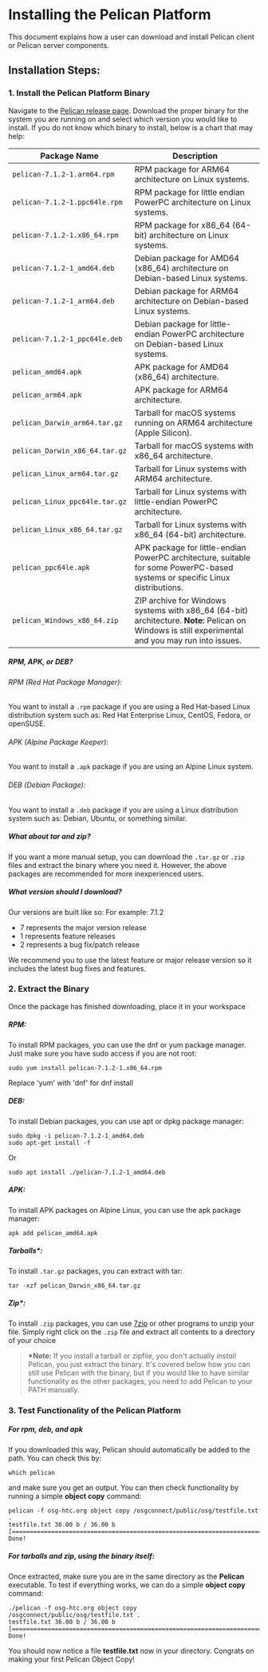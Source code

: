 # Installing the Pelican Platform

This document explains how a user can download and install Pelican client or Pelican server components.

## Installation Steps:


### 1. Install the Pelican Platform Binary
Navigate to the [Pelican release page](https://github.com/PelicanPlatform/pelican/releases/). Download the proper binary for the system you are running on and select which version you would like to install. If you do not know which binary to install, below is a chart that may help:

| Package Name                   | Description                                                            |
|--------------------------------|------------------------------------------------------------------------|
| `pelican-7.1.2-1.arm64.rpm`    | RPM package for ARM64 architecture on Linux systems.                  |
| `pelican-7.1.2-1.ppc64le.rpm`  | RPM package for little endian PowerPC architecture on Linux systems.   |
| `pelican-7.1.2-1.x86_64.rpm`   | RPM package for x86_64 (64-bit) architecture on Linux systems.         |
| `pelican-7.1.2-1_amd64.deb`    | Debian package for AMD64 (x86_64) architecture on Debian-based Linux systems. |
| `pelican-7.1.2-1_arm64.deb`    | Debian package for ARM64 architecture on Debian-based Linux systems. |
| `pelican-7.1.2-1_ppc64le.deb`  | Debian package for little-endian PowerPC architecture on Debian-based Linux systems. |
| `pelican_amd64.apk`            | APK package for AMD64 (x86_64) architecture. |
| `pelican_arm64.apk`            | APK package for ARM64 architecture. |
| `pelican_Darwin_arm64.tar.gz`  | Tarball for macOS systems running on ARM64 architecture (Apple Silicon). |
| `pelican_Darwin_x86_64.tar.gz` | Tarball for macOS systems with x86_64 architecture. |
| `pelican_Linux_arm64.tar.gz`   | Tarball for Linux systems with ARM64 architecture. |
| `pelican_Linux_ppc64le.tar.gz` | Tarball for Linux systems with little-endian PowerPC architecture. |
| `pelican_Linux_x86_64.tar.gz`  | Tarball for Linux systems with x86_64 (64-bit) architecture. |
| `pelican_ppc64le.apk`          | APK package for little-endian PowerPC architecture, suitable for some PowerPC-based systems or specific Linux distributions. |
| `pelican_Windows_x86_64.zip`   | ZIP archive for Windows systems with x86_64 (64-bit) architecture. **Note:** Pelican on Windows is still experimental and you may run into issues. |

##### RPM, APK, or DEB?
###### RPM (Red Hat Package Manager):
You want to install a `.rpm` package if you are using a Red Hat-based Linux distribution system such as: Red Hat Enterprise Linux, CentOS, Fedora, or openSUSE.

###### APK (Alpine Package Keeper):
You want to install a `.apk` package if you are using an Alpine Linux system.

###### DEB (Debian Package):
You want to install a `.deb` package if you are using a Linux distribution system such as: Debian, Ubuntu, or something similar.

##### What about tar and zip?
If you want a more manual setup, you can download the `.tar.gz` or `.zip` files and extract the binary where you need it. However, the above packages are recommended for more inexperienced users.

##### What version should I download?
Our versions are built like so:
For example: 7.1.2
- 7 represents the major version release
- 1 represents feature releases
- 2 represents a bug fix/patch release

We recommend you to use the latest feature or major release version so it includes the latest bug fixes and features.

### 2. Extract the Binary
Once the package has finished downloading, place it in your workspace

##### RPM:
To install RPM packages, you can use the dnf or yum package manager. Just make sure you have sudo access if you are not root:
```console
sudo yum install pelican-7.1.2-1.x86_64.rpm
```
Replace 'yum' with 'dnf' for dnf install

##### DEB:
To install Debian packages, you can use apt or dpkg package manager:
```console
sudo dpkg -i pelican-7.1.2-1_amd64.deb
sudo apt-get install -f
```
Or
```console
sudo apt install ./pelican-7.1.2-1_amd64.deb
```

##### APK:
To install APK packages on Alpine Linux, you can use the apk package manager:
```console
apk add pelican_amd64.apk
```

##### Tarballs*:
To install `.tar.gz` packages, you can extract with tar:
```console
tar -xzf pelican_Darwin_x86_64.tar.gz
```

##### Zip*:
To install `.zip` packages, you can use [7zip](https://www.7-zip.org/) or other programs to unzip your file. Simply right click on the `.zip` file and extract all contents to a directory of your choice


>**\*Note:** If you install a tarball or zipfile, you don't actually *install* Pelican, you just extract the binary. It's covered below how you can still use Pelican with the binary, but if you would like to have similar functionality as the other packages, you need to add Pelican to your PATH manually.

### 3. Test Functionality of the Pelican Platform
##### For rpm, deb, and apk
If you downloaded this way, Pelican should automatically be added to the path. You can check this by:
```console
which pelican
```
and make sure you get an output. You can then check functionality by running a simple **object copy** command:
```console
pelican -f osg-htc.org object copy /osgconnect/public/osg/testfile.txt .
testfile.txt 36.00 b / 36.00 b [=============================================================================================] Done!
```

##### For tarballs and zip, using the binary itself:
Once extracted, make sure you are in the same directory as the **Pelican** executable. To test if everything works, we can do a simple **object copy** command:

```console
./pelican -f osg-htc.org object copy /osgconnect/public/osg/testfile.txt .
testfile.txt 36.00 b / 36.00 b [=============================================================================================] Done!
```

You should now notice a file **testfile.txt** now in your directory. Congrats on making your first Pelican Object Copy!
